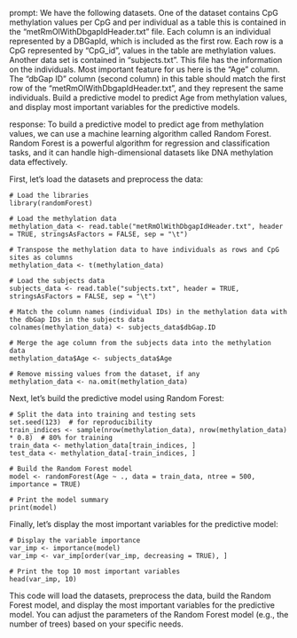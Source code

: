 prompt:
We have the following datasets. One of the dataset contains CpG methylation values per CpG and per individual as a table this is contained in the “metRmOlWithDbgapIdHeader.txt” file. Each column is an individual represented by a DBGapId, which is included as the first row. Each row is a CpG represented by "CpG_id", values in the table are methylation values. Another data set is contained in “subjects.txt”. This file has the information on the individuals. Most important feature for us here is the "Age" column. The "dbGap ID" column (second column) in this table should match the first row of the "metRmOlWithDbgapIdHeader.txt", and they represent the same individuals. Build a predictive model to predict Age from methylation values, and display most important variables for the predictive models. 

response:
To build a predictive model to predict age from methylation values, we can use a machine learning algorithm called Random Forest. Random Forest is a powerful algorithm for regression and classification tasks, and it can handle high-dimensional datasets like DNA methylation data effectively.

First, let's load the datasets and preprocess the data:

```
# Load the libraries
library(randomForest)

# Load the methylation data
methylation_data <- read.table("metRmOlWithDbgapIdHeader.txt", header = TRUE, stringsAsFactors = FALSE, sep = "\t")

# Transpose the methylation data to have individuals as rows and CpG sites as columns
methylation_data <- t(methylation_data)

# Load the subjects data
subjects_data <- read.table("subjects.txt", header = TRUE, stringsAsFactors = FALSE, sep = "\t")

# Match the column names (individual IDs) in the methylation data with the dbGap IDs in the subjects data
colnames(methylation_data) <- subjects_data$dbGap.ID

# Merge the age column from the subjects data into the methylation data
methylation_data$Age <- subjects_data$Age

# Remove missing values from the dataset, if any
methylation_data <- na.omit(methylation_data)
```

Next, let's build the predictive model using Random Forest:

```
# Split the data into training and testing sets
set.seed(123)  # for reproducibility
train_indices <- sample(nrow(methylation_data), nrow(methylation_data) * 0.8)  # 80% for training
train_data <- methylation_data[train_indices, ]
test_data <- methylation_data[-train_indices, ]

# Build the Random Forest model
model <- randomForest(Age ~ ., data = train_data, ntree = 500, importance = TRUE)

# Print the model summary
print(model)
```

Finally, let's display the most important variables for the predictive model:

```
# Display the variable importance
var_imp <- importance(model)
var_imp <- var_imp[order(var_imp, decreasing = TRUE), ]

# Print the top 10 most important variables
head(var_imp, 10)
```

This code will load the datasets, preprocess the data, build the Random Forest model, and display the most important variables for the predictive model. You can adjust the parameters of the Random Forest model (e.g., the number of trees) based on your specific needs.
